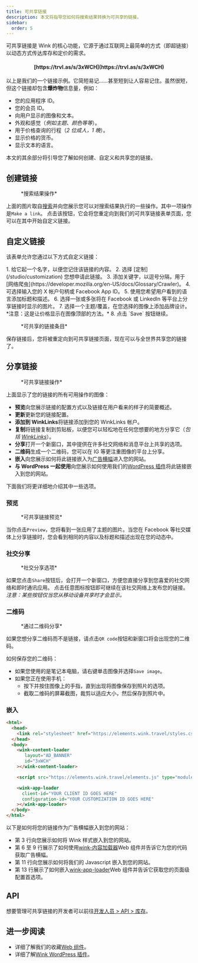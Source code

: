 ```yaml
---
title: 可共享链接
description: 本文将指导您如何将搜索结果转换为可共享的链接。
sidebar:
  order: 5
---
```


可共享链接是 Wink 的核心功能，它源于通过互联网上最简单的方式（即超链接）以动态方式传达库存和定价的需求。

<h4 align="center">[https://trvl.as/s/3xWCH](https://trvl.as/s/3xWCH)</h4>


以上是我们的一个链接示例。它简短易记……甚至短到让人容易记住。虽然很短，但这个链接却包含**爆炸物**信息量，例如：

* 您的应用程序 ID。
* 您的会员 ID。
* 向用户显示的图像和文本。
* 外观和感觉（*例如主题、颜色等等*）。
* 用于价格查询的行程（*2 位成人，1 晚*）。
* 显示价格的货币。
* 显示文本的语言。

本文的其余部分将引导您了解如何创建、自定义和共享您的链接。

## 创建链接

<figure>
  <CloudinaryImage width="350" height="238" resize="scale" quality="best" alt="行动" src="academy/inventory-actions" errorImage="noimage_opaque_nyrtl0.png" />

  <figcaption>*搜索结果操作*</figcaption>
</figure>


上面的图片取自[搜索](/studio/search)并向您展示您可以对搜索结果执行的一些操作。其中一项操作是`Make a link`。
点击该按钮，它会将您重定向到我们的可共享链接表单页面，您可以在其中开始自定义链接。

## 自定义链接

该表单允许您通过以下方式自定义链接：

<Steps>
  1. 给它起一个名字，以便您记住该链接的内容。
  2. 选择 [定制](/studio/customization) 您想申请此链接。
  3. 添加关键字，以逗号分隔，用于 [网络爬虫](https://developer.mozilla.org/en-US/docs/Glossary/Crawler)。
  4. 可选择输入您的 X 帐户句柄或 Facebook App ID。
  5. 使用您希望用户看到的语言添加标题和描述。
  6. 选择一张或多张将在 Facebook 或 LinkedIn 等平台上分享链接时显示的图片。
  7. 选择一个主题/覆盖，在您选择的图像上添加品牌设计。 *注意：这是让价格显示在图像顶部的方法。*
  8. 点击 `Save` 按钮继续。
</Steps>


<figure>
  <CloudinaryImage width="350" height="641" resize="scale" quality="best" alt="可共享链接" src="academy/shareable-link" errorImage="noimage_opaque_nyrtl0.png" />

  <figcaption>*可共享的链接条目*</figcaption>
</figure>


保存链接后，您将被重定向到可共享链接页面，现在可以与全世界共享您的链接了。

## 分享链接

<figure>
  <CloudinaryImage width="350" height="641" resize="scale" quality="best" alt="行动" src="academy/shareable-link-actions" errorImage="noimage_opaque_nyrtl0.png" />

  <figcaption>*可共享链接操作*</figcaption>
</figure>


上面显示了您的链接的所有可用操作的图像：

* **预览**向您展示链接的配置方式以及链接在用户看来的样子的简要概述。
* **更新**更新您的链接配置。
* **添加到 WinkLinks**将链接添加到您的 WinkLinks 帐户。
* **复制**将链接复制到剪贴板，以便您可以轻松地在任何您想要的地方分享它（*包括 [WinkLinks](/link-manager/wink-links)*）。
* **分享**打开一个新窗口，其中提供在许多社交网络和消息平台上共享的选项。
* **二维码**生成一个二维码，您可以在 IG 等更注重图像的平台上分享。
* **嵌入**向您展示如何将此链接嵌入为[广告横幅](/developers/web-components/#content-loader)进入您的网站。
* **与 WordPress 一起使用**向您展示如何使用我们的[WordPress 插件](/developers/wordpress)将此链接嵌入到您的网站。

下面我们将更详细地介绍其中一些选项。

### 预览

<figure>
  <CloudinaryImage width="700" height="373" resize="scale" quality="best" alt="预览" src="academy/shareable-link-preview" errorImage="noimage_opaque_nyrtl0.png" />

  <figcaption>*可共享链接预览*</figcaption>
</figure>


当你点击`Preview`，您将看到一张应用了主题的图片。当您在 Facebook 等社交媒体上分享链接时，您会看到相同的内容以及标题和描述出现在您的动态中。

### 社交分享

<figure>
  <CloudinaryImage width="350" height="231" resize="scale" quality="best" alt="社交分享" src="academy/shareable-link-share" errorImage="noimage_opaque_nyrtl0.png" />

  <figcaption>*社交分享选项*</figcaption>
</figure>


如果您点击`Share`按钮后，会打开一个新窗口，方便您直接分享到您喜爱的社交网络和即时通讯应用。
点击任意图标按钮即可继续在该社交网络上发布您的链接。*注意：某些按钮仅当您从移动设备共享时才会显示。*

### 二维码

<figure>
  <CloudinaryImage width="350" height="440" resize="scale" quality="best" alt="社交分享" src="academy/shareable-link-qr-code" errorImage="noimage_opaque_nyrtl0.png" />

  <figcaption>*通过二维码分享*</figcaption>
</figure>


如果您想分享二维码而不是链接，请点击`QR code`按钮和新窗口将会出现您的二维码。

如何保存您的二维码：

* 如果您使用的是笔记本电脑，请右键单击图像并选择`Save image`。
* 如果您正在使用手机：
  * 按下并按住图像上的手指，直到出现将图像保存到照片的选项。
  * 截取二维码的屏幕截图，裁剪以适应大小，然后保存到照片中。

### 嵌入

```html {3, 6-9, 11, 13-16}
<html>
  <head>
    <link rel="stylesheet" href="https://elements.wink.travel/styles.css"></link>
  </head>
  <body>
    <wink-content-loader
       layout="AD_BANNER"
       id="3xWCH"
    ></wink-content-loader>

    <script src="https://elements.wink.travel/elements.js" type="module" defer></script>

    <wink-app-loader
      client-id="YOUR CLIENT ID GOES HERE"
      configuration-id="YOUR CUSTOMIZATION ID GOES HERE"
    ></wink-app-loader>
  </body>
</html>
```

以下是如何将您的链接作为广告横幅嵌入到您的网站：

* 第 3 行向您展示如何将 Wink 样式嵌入到您的网站。
* 第 6 至 9 行展示了如何使用[wink-内容加载器](/developers/web-components/#content-loader)Web 组件并告诉它为您的代码获取广告横幅。
* 第 11 行向您展示如何将我们的 Javascript 嵌入到您的网站。
* 第 13 行展示了如何嵌入[wink-app-loader](/developers/web-components/#application-loader)Web 组件并告诉它获取您的页面级配置首选项。

## API

想要管理可共享链接的开发者可以前往[开发人员 > API > 库存](/developers/apis/#inventory-api)。

## 进一步阅读

* 详细了解我们的收藏[Web 组件](/developers/web-components)。
* 详细了解[Wink WordPress 插件](/developers/wordpress)。

